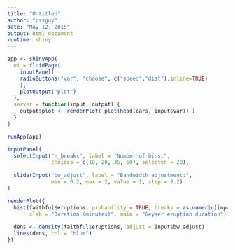 ```yaml
---
title: "Untitled"
author: "pssguy"
date: "May 12, 2015"
output: html_document
runtime: shiny
---
```


```r
app <- shinyApp(
  ui = fluidPage(
    inputPanel(
    radioButtons("var", "choose", c("speed","dist"),inline=TRUE)
    ),
    plotOutput("plot")
  ),
  server = function(input, output) {
    output$plot <- renderPlot( plot(head(cars, input$var)) )
  }
)

runApp(app)

```

```r
inputPanel(
  selectInput("n_breaks", label = "Number of bins:",
              choices = c(10, 20, 35, 50), selected = 20),
  
  sliderInput("bw_adjust", label = "Bandwidth adjustment:",
              min = 0.2, max = 2, value = 1, step = 0.2)
)

renderPlot({
  hist(faithful$eruptions, probability = TRUE, breaks = as.numeric(input$n_breaks),
       xlab = "Duration (minutes)", main = "Geyser eruption duration")
  
  dens <- density(faithful$eruptions, adjust = input$bw_adjust)
  lines(dens, col = "blue")
})
```

